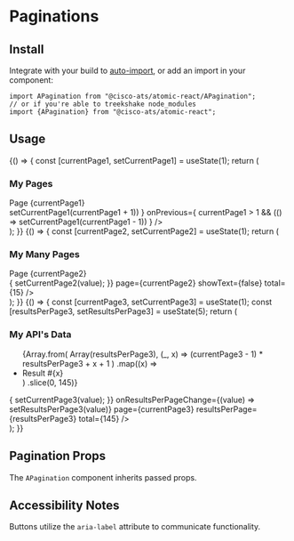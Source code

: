 

<Meta title="Components/Paginations" component={APagination} />

# Paginations

## Install

Integrate with your build to [auto-import](?path=/docs/getting-started--page#integrating), or add an import in your component:

```
import APagination from "@cisco-ats/atomic-react/APagination";
// or if you're able to treekshake node_modules
import {APagination} from "@cisco-ats/atomic-react";
```

## Usage

<Preview>
  <Story name="usage-1">
    <YourComponent>
      {() => {
        const [currentPage1, setCurrentPage1] = useState(1);
        return (
          <div>
            <h3>My Pages</h3>
            <div style={{border: "solid 2px #333"}} className="my-2 pa-2">
              Page {currentPage1}
            </div>
            <APagination
              onNext={
                currentPage1 < 3 && (() => setCurrentPage1(currentPage1 + 1))
              }
              onPrevious={
                currentPage1 > 1 && (() => setCurrentPage1(currentPage1 - 1))
              }
            />
          </div>
        );
      }}
    </YourComponent>
  </Story>
</Preview>

<Preview>
  <Story name="usage-2">
    <YourComponent>
      {() => {
        const [currentPage2, setCurrentPage2] = useState(1);
        return (
          <div>
            <h3 className="mt-4">My Many Pages</h3>
            <div style={{border: "solid 2px #333"}} className="my-2 pa-2">
              Page {currentPage2}
            </div>
            <APagination
              onPageChange={(value) => {
                setCurrentPage2(value);
              }}
              page={currentPage2}
              showText={false}
              total={15}
            />
          </div>
        );
      }}
    </YourComponent>
  </Story>
</Preview>

<Preview>
  <Story name="usage-3">
    <YourComponent>
      {() => {
        const [currentPage3, setCurrentPage3] = useState(1);
        const [resultsPerPage3, setResultsPerPage3] = useState(5);
        return (
          <div>
            <h3 className="mt-4">My API's Data</h3>
            <div style={{border: "solid 2px #333"}} className="my-2 pa-2">
              <ul>
                {Array.from(
                  Array(resultsPerPage3),
                  (_, x) => (currentPage3 - 1) * resultsPerPage3 + x + 1
                )
                  .map((x) => <li key={x}>Result #{x}</li>)
                  .slice(0, 145)}
              </ul>
            </div>
            <APagination
              onPageChange={(value) => {
                setCurrentPage3(value);
              }}
              onResultsPerPageChange={(value) => setResultsPerPage3(value)}
              page={currentPage3}
              resultsPerPage={resultsPerPage3}
              total={145}
            />
          </div>
        );
      }}
    </YourComponent>
  </Story>
</Preview>

## Pagination Props

The `APagination` component inherits passed props.

<Props of={APagination} />

## Accessibility Notes

Buttons utilize the `aria-label` attribute to communicate functionality.
